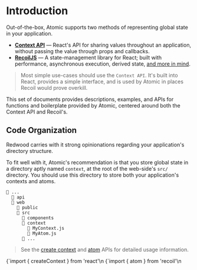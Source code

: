 

<Meta title="State/Introduction" />

# Introduction

Out-of-the-box, Atomic supports two methods of representing global state in your application.

* [**Context API**](https://reactjs.org/docs/context.html) — React's API for sharing values throughout an application, without passing the value through props and callbacks.
* [**RecoilJS**](https://recoiljs.org/) — A state-management library for React; built with performance, asynchronous execution, derived state, [and more in mind](https://recoiljs.org/docs/introduction/motivation).

> Most simple use-cases should use the `Context API`. It's built into React, provides a simple interface, and is used by Atomic in places Recoil would prove overkill.

This set of documents provides descriptions, examples, and APIs for functions and boilerplate provided by Atomic, centered around both the Context API and Recoil's.

## Code Organization

Redwood carries with it strong opinionations regarding your application's directory structure.

To fit well with it, Atomic's recommendation is that you store global state in a directory aptly named `context`, at the root of the web-side's `src/` directory. You should use this directory to store both your application's contexts and atoms.

```
📁 ...
  📁 api
  📂 web
    📁 public
    📂 src
      📁 components
      📂 context
        📄 MyContext.js
        📄 MyAtom.js
      📁 ...
```

> See the [create context](https://reactjs.org/docs/context.html#reactcreatecontext) and [atom](https://recoiljs.org/docs/api-reference/core/atom) APIs for detailed usage information.

<Source file="web/src/context/MyContext.js" language="js">
{`import { createContext } from 'react'\n
</Source>

<Source file="web/src/context/MyAtom.js" language="js">
{`import { atom } from 'recoil'\n
</Source>
